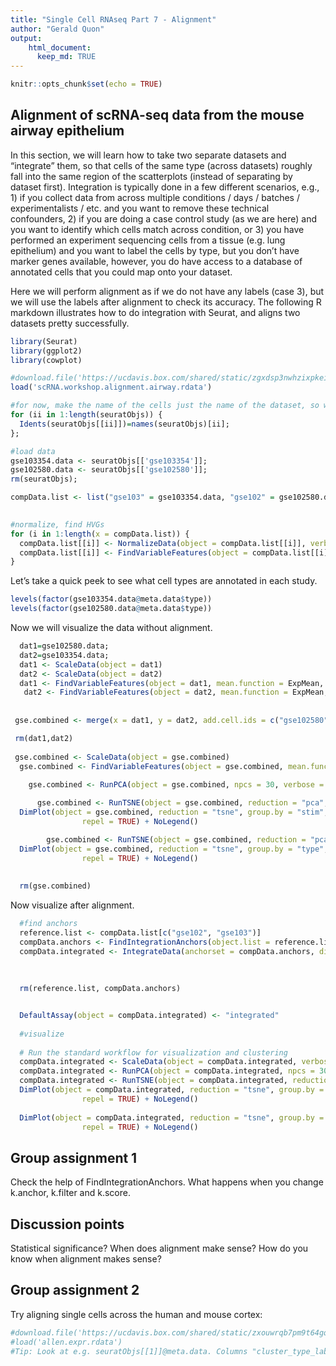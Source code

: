 ---
title: "Single Cell RNAseq Part 7 - Alignment"
author: "Gerald Quon"
output:
    html_document:
      keep_md: TRUE
---

```{r, include=FALSE}
knitr::opts_chunk$set(echo = TRUE)
```

## Alignment of scRNA-seq data from the mouse airway epithelium

In this section, we will learn how to take two separate datasets and "integrate" them, so that cells of the same type (across datasets) roughly fall into the same region of the scatterplots (instead of separating by dataset first). Integration is typically done in a few different scenarios, e.g., 1) if you collect data from across multiple conditions / days / batches / experimentalists / etc. and you want to remove these technical confounders, 2) if you are doing a case control study (as we are here) and you want to identify which cells match across condition, or 3) you have performed an experiment sequencing cells from a tissue (e.g. lung epithelium) and you want to label the cells by type, but you don't have marker genes available, however, you do have access to a database of annotated cells that you could map onto your dataset.

Here we will perform alignment as if we do not have any labels (case 3), but we will use the labels after alignment to check its accuracy. The following R markdown illustrates how to do integration with Seurat, and aligns two datasets pretty successfully.

```{r preprocess}
library(Seurat)
library(ggplot2)
library(cowplot)

#download.file('https://ucdavis.box.com/shared/static/zgxdsp3nwhzixpkeitftkgzq3phlsear.rdata','scRNA.workshop.alignment.airway.rdata')
load('scRNA.workshop.alignment.airway.rdata')

#for now, make the name of the cells just the name of the dataset, so we can easily visualize batch or condition effect
for (ii in 1:length(seuratObjs)) {
  Idents(seuratObjs[[ii]])=names(seuratObjs)[ii];
};

#load data
gse103354.data <- seuratObjs[['gse103354']];
gse102580.data <- seuratObjs[['gse102580']];
rm(seuratObjs);

compData.list <- list("gse103" = gse103354.data, "gse102" = gse102580.data)

  
#normalize, find HVGs
for (i in 1:length(x = compData.list)) {
  compData.list[[i]] <- NormalizeData(object = compData.list[[i]], verbose = FALSE)
  compData.list[[i]] <- FindVariableFeatures(object = compData.list[[i]], selection.method = "vst", nfeatures = 2000, verbose = FALSE)
}
```


Let's take a quick peek to see what cell types are annotated in each study.

```{r celltypepeek}
levels(factor(gse103354.data@meta.data$type))
levels(factor(gse102580.data@meta.data$type))
```


Now we will visualize the data without alignment.

```{r data_visualization_without_alignment}

  
  dat1=gse102580.data;
  dat2=gse103354.data;
  dat1 <- ScaleData(object = dat1)
  dat2 <- ScaleData(object = dat2)
  dat1 <- FindVariableFeatures(object = dat1, mean.function = ExpMean, dispersion.function = LogVMR, x.low.cutoff = 0.125, x.high.cutoff = 4, y.cutoff = 0.5)
   dat2 <- FindVariableFeatures(object = dat2, mean.function = ExpMean, dispersion.function = LogVMR, x.low.cutoff = 0.125, x.high.cutoff = 4, y.cutoff = 0.5)
  
  
 gse.combined <- merge(x = dat1, y = dat2, add.cell.ids = c("gse102580", "gse103354"), project = "airwayepithelium")

 rm(dat1,dat2)
 
 gse.combined <- ScaleData(object = gse.combined)
  gse.combined <- FindVariableFeatures(object = gse.combined, mean.function = ExpMean, dispersion.function = LogVMR, x.low.cutoff = 0.125, x.high.cutoff = 4, y.cutoff = 0.5)
  
    gse.combined <- RunPCA(object = gse.combined, npcs = 30, verbose = FALSE)

      gse.combined <- RunTSNE(object = gse.combined, reduction = "pca", dims = 1:20)
  DimPlot(object = gse.combined, reduction = "tsne", group.by = "stim", label = TRUE, 
                repel = TRUE) + NoLegend()

        gse.combined <- RunTSNE(object = gse.combined, reduction = "pca", dims = 1:20)
  DimPlot(object = gse.combined, reduction = "tsne", group.by = "type", label = TRUE, 
                repel = TRUE) + NoLegend()
 
 
  rm(gse.combined)
```
  

Now visualize after alignment.
  
```{r seuratAlignment}

  #find anchors
  reference.list <- compData.list[c("gse102", "gse103")]
  compData.anchors <- FindIntegrationAnchors(object.list = reference.list, dims = 1:30)
  compData.integrated <- IntegrateData(anchorset = compData.anchors, dims = 1:30)
  
  
  
  rm(reference.list, compData.anchors)


  DefaultAssay(object = compData.integrated) <- "integrated"
  
  #visualize
    
  # Run the standard workflow for visualization and clustering
  compData.integrated <- ScaleData(object = compData.integrated, verbose = FALSE)
  compData.integrated <- RunPCA(object = compData.integrated, npcs = 30, verbose = FALSE)
  compData.integrated <- RunTSNE(object = compData.integrated, reduction = "pca", dims = 1:30)
  DimPlot(object = compData.integrated, reduction = "tsne", group.by = "stim", label = TRUE, 
                repel = TRUE) + NoLegend()
 
  DimPlot(object = compData.integrated, reduction = "tsne", group.by = "type", label = TRUE, 
                repel = TRUE) + NoLegend()

```

## Group assignment 1

Check the help of FindIntegrationAnchors. What happens when you change k.anchor, k.filter and k.score.

## Discussion points

Statistical significance?
When does alignment make sense?
How do you know when alignment makes sense?

## Group assignment 2

Try aligning single cells across the human and mouse cortex:
```{r}
#download.file('https://ucdavis.box.com/shared/static/zxouwrqb7pm9t64gqyuqdrl637749a7y.rdata','allen.expr.rdata')
#load('allen.expr.rdata')
#Tip: Look at e.g. seuratObjs[[1]]@meta.data. Columns "cluster_type_label" and "cluster_subtype_label" will be useful for visualization.

```